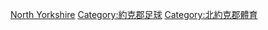 [[Category:英格蘭各郡足球|North Yorkshire]]
[[Category:約克郡足球|Category:約克郡足球]]
[[Category:北約克郡體育|Category:北約克郡體育]]